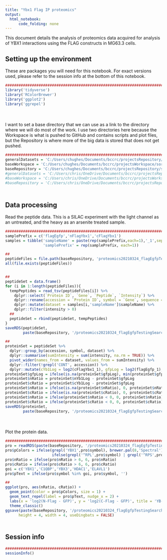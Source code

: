 ```yaml
---
title: "Ybx1 Flag IP proteomics"
output:
  html_notebook:
      code_folding: none
---
```


This document details the analysis of proteomics data acquired for analysis of YBX1 interactions using the FLAG constructs in MG63.3 cells. 

## Setting up the environment

These are packages you will need for this notebook. For exact versions used, please refer to the session info at the bottom of this notebook.

```r
##########################################################################################
library('tidyverse')
library('RColorBrewer')
library('ggplot2')
library('ggrepel')
```

<div style="margin-bottom:50px;"></div>

I want to set a base directory that we can use as a link to the directory where we will do most of the work. I use two directories here because the Workspace is what is pushed to GitHub and contains scripts and plot files, but the Repository is where more of the big data is stored that does not get pushed.

```r
##########################################################################################
generalDatasets = 'C:/Users/chughes/Documents/bccrc/projectsRepository/generalDatasets'
baseWorkspace = 'C:/Users/chughes/Documents/bccrc/projectsWorkspace/sorensenLab/relatedToYbx1'
baseRepository = 'C:/Users/chughes/Documents/bccrc/projectsRepository/sorensenLab/relatedToYbx1'
#generalDatasets = 'C:/Users/chris/OneDrive/Documents/bccrc/projectsRepository/generalDatasets'
#baseWorkspace = 'C:/Users/chris/OneDrive/Documents/bccrc/projectsWorkspace/sorensenLab/relatedToYbx1'
#baseRepository = 'C:/Users/chris/OneDrive/Documents/bccrc/projectsRepository/sorensenLab/relatedToYbx1'
```

<div style="margin-bottom:50px;"></div>

## Data processing

Read the peptide data. This is a SILAC experiment with the light channel as an untreated, and the heavy as an arsenite treated sample. 

```r
##########################################################################################
samplePrefix = c('flagEgfp','nFlagYbx1','cFlagYbx1')
samples = tibble('sampleName' = paste(rep(samplePrefix,each=1),'_1',sep=''),
                 'samplePrefix' = rep(samplePrefix, each=1))

##
peptideFiles = file.path(baseRepository, 'proteomics20210324_flagEgfpTestingSearchOutput', samples$sampleName, 'peptide.tsv')
all(file.exists(peptideFiles))


##
peptideSet = data.frame()
for (i in 1:length(peptideFiles)){
  tempPeptides = read_tsv(peptideFiles[i]) %>%
    dplyr::select(`Protein ID`, `Gene`, `Peptide`, `Intensity`) %>%
    dplyr::rename(accession = `Protein ID`, symbol = `Gene`, sequence = `Peptide`, intensity = `Intensity`) %>%
    dplyr::mutate(dataset = samples[i,'sampleName']$sampleName) %>%
    dplyr::filter(intensity > 0)
  ##
  peptideSet = rbind(peptideSet, tempPeptides)
}
saveRDS(peptideSet, 
        paste(baseRepository, '/proteomics20210324_flagEgfpTestingSearchOutput/dataset_allPeptideData.rds', sep = ''))

##
proteinSet = peptideSet %>%
  dplyr::group_by(accession, symbol, dataset) %>%
  dplyr::summarise(sumIntensity = sum(intensity, na.rm = TRUE)) %>%
  pivot_wider(names_from = dataset, values_from = sumIntensity) %>%
  dplyr::filter(!grepl('CONT', accession)) %>%
  dplyr::mutate(cYb1Log = log2(cFlagYbx1_1), gfpLog = log2(flagEgfp_1), nYb1Log = log2(nFlagYbx1_1))
proteinSet$gfpLog = ifelse(is.na(proteinSet$gfpLog), min(proteinSet$gfpLog,na.rm=TRUE), proteinSet$gfpLog)
proteinSet$nRatio = proteinSet$nYb1Log - proteinSet$gfpLog
proteinSet$cRatio = proteinSet$cYb1Log - proteinSet$gfpLog
proteinSet$nRatio = ifelse(is.na(proteinSet$nRatio), 0, proteinSet$nRatio)
proteinSet$cRatio = ifelse(is.na(proteinSet$cRatio), 0, proteinSet$cRatio)
proteinSet$nRatio = ifelse(proteinSet$nRatio < 0, 0, proteinSet$nRatio)
proteinSet$cRatio = ifelse(proteinSet$cRatio < 0, 0, proteinSet$cRatio)
saveRDS(proteinSet, 
        paste(baseRepository, '/proteomics20210324_flagEgfpTestingSearchOutput/dataset_allProteinData.rds', sep = ''))
```

<div style="margin-bottom:50px;"></div>

Plot the protein data.

```r
##########################################################################################
pro = readRDS(paste(baseRepository, '/proteomics20210324_flagEgfpTestingSearchOutput/dataset_allProteinData.rds', sep = ''))
pro$pColors = ifelse(grepl('YBX1',pro$symbol), brewer.pal(8,'Spectral')[1],
                     ifelse(grepl('^RPL',pro$symbol) | grepl('^RPS',pro$symbol), brewer.pal(8,'Spectral')[8], brewer.pal(11,'RdGy')[8]))
pro$nRatio = ifelse(pro$nRatio > 6, 6, pro$nRatio)
pro$cRatio = ifelse(pro$cRatio > 6, 6, pro$cRatio)
goi = c('YBX1','C1QBP','YBX3','HDAC1','ELAVL1')
pro$pText = ifelse(pro$symbol %in% goi, pro$symbol, '')

##
ggplot(pro, aes(nRatio, cRatio)) +
  geom_point(color = pro$pColors, size = 1) +
  geom_text_repel(label = pro$pText, nudge_x = 2) +
  labs(x = 'log2(N-Flag - GFP)', y = 'log2(C-Flag - GFP)', title = 'YB-1 IP-MS') +
  theme_classic()
ggsave(paste(baseRepository, '/proteomics20210324_flagEgfpTestingSearchOutput/scatter_ybx1FlagIpmsVsGfp.pdf', sep = ''),
      height = 4, width = 4, useDingbats = FALSE)
```

<div style="margin-bottom:50px;"></div>

## Session info

```r
##########################################################################################
sessionInfo()
```

